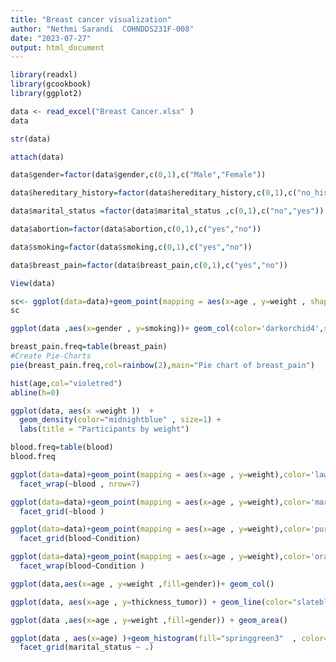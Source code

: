 ---
title: "Breast cancer visualization"
author: "Nethmi Sarandi  COHNDDS231F-008"
date: "2023-07-27"
output: html_document
---
```{r}
library(readxl)
library(gcookbook)
library(ggplot2)
```
```{r}
data <- read_excel("Breast Cancer.xlsx" )
data
```
```{r}
str(data)
```

```{r}
attach(data)
```


```{r}
data$gender=factor(data$gender,c(0,1),c("Male","Female"))

data$hereditary_history=factor(data$hereditary_history,c(0,1),c("no_history_of_illness","has_history_of_illness"))

data$marital_status =factor(data$marital_status ,c(0,1),c("no","yes"))

data$abortion=factor(data$abortion,c(0,1),c("yes","no"))

data$smoking=factor(data$smoking,c(0,1),c("yes","no"))

data$breast_pain=factor(data$breast_pain,c(0,1),c("yes","no"))
```

```{r}
View(data)
```
```{r}
sc<- ggplot(data=data)+geom_point(mapping = aes(x=age , y=weight , shape=gender,color=gender) )
sc
```

```{r}
ggplot(data ,aes(x=gender , y=smoking))+ geom_col(color='darkorchid4',size=1)
```

```{r}
breast_pain.freq=table(breast_pain)
#Create Pie-Charts
pie(breast_pain.freq,col=rainbow(2),main="Pie chart of breast_pain")
```

```{r}
hist(age,col="violetred")
abline(h=0)
```

```{r}
ggplot(data, aes(x =weight ))  +
  geom_density(color="midnightblue" , size=1) + 
  labs(title = "Participants by weight")
```

```{r}
blood.freq=table(blood)
blood.freq
```

```{r}
ggplot(data=data)+geom_point(mapping = aes(x=age , y=weight),color='lawngreen')+
  facet_wrap(~blood , nrow=7)
```

```{r}
ggplot(data=data)+geom_point(mapping = aes(x=age , y=weight),color='maroon')+
  facet_grid(~blood )
```

```{r}
ggplot(data=data)+geom_point(mapping = aes(x=age , y=weight),color='purple1')+
  facet_grid(blood~Condition)
```
```{r}
ggplot(data=data)+geom_point(mapping = aes(x=age , y=weight),color='orange')+
  facet_wrap(blood~Condition )
```


```{r}
ggplot(data,aes(x=age , y=weight ,fill=gender))+ geom_col()
```

```{r}
ggplot(data, aes(x=age , y=thickness_tumor)) + geom_line(color="slateblue2", size=1)
```

```{r}
ggplot(data ,aes(x=age , y=weight ,fill=gender)) + geom_area()
```

```{r}
ggplot(data , aes(x=age) )+geom_histogram(fill="springgreen3"  , color="black")+
  facet_grid(marital_status ~ .)
```

